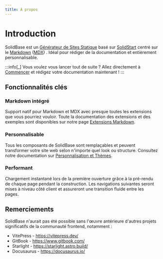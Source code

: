 ```yaml
---
title: À propos
---
```


# Introduction

SolidBase est un [Générateur de Sites Statique](https://www.wikiwand.com/fr/articles/Générateur_de_site_statique) basé sur [SolidStart](https://start.solidjs.com/) centré sur le [Markdown](https://www.wikiwand.com/fr/articles/Markdown) ([MDX](https://mdxjs.com/)) .
Idéal pour rédiger de la documentation et entièrement personnalisable.

:::info[_]
Vous voulez vous lancer tout de suite ? Allez directement à [Commencer](./getting-started) et rédigez votre documentation maintenant !
:::

## Fonctionnalités clés

### Markdown intégré

Support natif pour Markdown et MDX avec presque toutes les extensions que vous pourriez vouloir. Toute la documentation des extensions et des exemples sont disponibles sur notre page [Extensions Markdown](./md-extentions).

### Personnalisable

Tous les composants de SolidBase sont remplaçables et peuvent transformer votre site web selon n'importe quel look ou structure. Consultez notre documentation sur [Personnalisation et Thèmes](./customization).

### Performant

Chargement instantané lors de la première ouverture grâce à la pré-rendu de chaque page pendant la construction. Les navigations suivantes seront mises à niveau côté client et assureront une transition fluide entre les pages.

## Remerciements

SolidBase n'aurait pas été possible sans l'œuvre antérieure d'autres projets significatifs de la communauté frontend, notamment :

- VitePress - https://vitepress.dev/
- GitBook - https://www.gitbook.com/
- Starlight - https://starlight.astro.build/
- Docusaurus - https://docusaurus.io/
